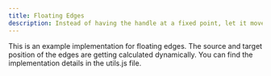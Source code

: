 ```yaml
---
title: Floating Edges
description: Instead of having the handle at a fixed point, let it move with the connected edge
---
```



This is an example implementation for floating edges. The source and target position of the edges are getting calculated dynamically. You can find the implementation details in the utils.js file.

<RemoteCodeViewer route="examples/edges/floating-edges" framework="react" />
